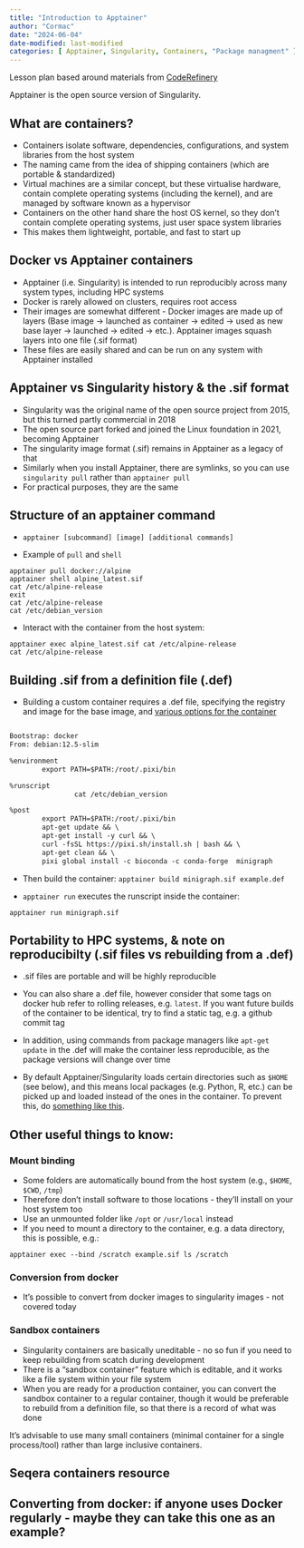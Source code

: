 ```yaml
---
title: "Introduction to Apptainer"
author: "Cormac"
date: "2024-06-04"
date-modified: last-modified
categories: [ Apptainer, Singularity, Containers, "Package managment" ]
---
```


Lesson plan based around materials from [CodeRefinery](https://coderefinery.github.io/ttt4hpc_containers/basics_running_containers)

Apptainer is the open source version of Singularity.

## What are containers?

- Containers isolate software, dependencies, configurations, and system libraries from the host system
- The naming came from the idea of shipping containers (which are portable & standardized)
- Virtual machines are a similar concept, but these virtualise hardware, contain complete operating systems (including the kernel), and are managed by software known as a hypervisor
- Containers on the other hand share the host OS kernel, so they don't contain complete operating systems, just user space system libraries
- This makes them lightweight, portable, and fast to start up
 
## Docker vs Apptainer containers

- Apptainer (i.e. Singularity) is intended to run reproducibly across many system types, including HPC systems
- Docker is rarely allowed on clusters, requires root access
- Their images are somewhat different - Docker images are made up of layers (Base image -> launched as container -> edited -> used as new base layer -> launched -> edited -> etc.). Apptainer images squash layers into one file (.sif format)
- These files are easily shared and can be run on any system with Apptainer installed

## Apptainer vs Singularity history & the .sif format

- Singularity was the original name of the open source project from 2015, but this turned partly commercial in 2018
- The open source part forked and joined the Linux foundation in 2021, becoming Apptainer
- The singularity image format (.sif) remains in Apptainer as a legacy of that
- Similarly when you install Apptainer, there are symlinks, so you can use `singularity pull` rather than `apptainer pull`
- For practical purposes, they are the same

## Structure of an apptainer command

- `apptainer [subcommand] [image] [additional commands]` 

- Example of `pull` and `shell`

```
apptainer pull docker://alpine
apptainer shell alpine_latest.sif
cat /etc/alpine-release
exit
cat /etc/alpine-release
cat /etc/debian_version
```

- Interact with the container from the host system:

```
apptainer exec alpine_latest.sif cat /etc/alpine-release
cat /etc/alpine-release
```
## Building .sif from a definition file (.def)

- Building a custom container requires a .def file, specifying the registry and image for the base image, and [various options for the container](https://apptainer.org/documentation/)

```default{filename="example.def"}

Bootstrap: docker
From: debian:12.5-slim

%environment
        export PATH=$PATH:/root/.pixi/bin

%runscript
                cat /etc/debian_version

%post
        export PATH=$PATH:/root/.pixi/bin
        apt-get update && \
        apt-get install -y curl && \
		curl -fsSL https://pixi.sh/install.sh | bash && \
        apt-get clean && \
        pixi global install -c bioconda -c conda-forge  minigraph

```

- Then build the container: `apptainer build minigraph.sif example.def`

- `apptainer run` executes the runscript inside the container:

`apptainer run minigraph.sif`

## Portability to HPC systems, & note on reproducibilty (.sif files vs rebuilding from a .def)

- .sif files are portable and will be highly reproducible

- You can also share a .def file, however consider that some tags on docker hub refer to rolling releases, e.g. `latest`. If you want future builds of the container to be identical, try to find a static tag, e.g. a github commit tag

- In addition, using commands from package managers like `apt-get update` in the .def will make the container less reproducible, as the package versions will change over time

- By default Apptainer/Singularity loads certain directories such as `$HOME` (see below), and this means local packages (e.g. Python, R, etc.) can be picked up and loaded instead of the ones in the container. To prevent this, do [something like this](https://github.com/nf-core/tools/blob/930ece572bf23b68c7a7c5259e918a878ba6499e/nf_core/pipeline-template/nextflow.config#L212-L221).

## Other useful things to know:

### Mount binding

- Some folders are automatically bound from the host system (e.g., `$HOME`, `$CWD`, `/tmp`)
- Therefore don't install software to those locations - they'll install on your host system too
- Use an unmounted folder like `/opt` or `/usr/local` instead
- If you need to mount a directory to the container, e.g. a data directory, this is possible, e.g.:

`apptainer exec --bind /scratch example.sif ls /scratch`

### Conversion from docker
- It's possible to convert from docker images to singularity images - not covered today

### Sandbox containers

- Singularity containers are basically uneditable - no so fun if you need to keep rebuilding from scatch during development
- There is a "sandbox container" feature which is editable, and it works like a file system within your file system
- When you are ready for a production container, you can convert the sandbox container to a regular container, though it would be preferable to rebuild from a definition file, so that there is a record of what was done

::: {.callout-tip}
It's advisable to use many small containers (minimal container for a single process/tool) rather than large inclusive containers.
:::

## Seqera containers resource

## Converting from docker: if anyone uses Docker regularly - maybe they can take this one as an example?
